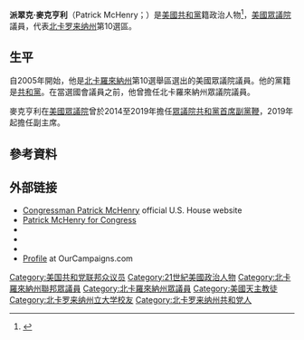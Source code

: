 {{Infobox politician
| name          = 派翠克·麥克亨利<br>{{lang|en|Patrick McHenry}}
| image         = Patrick McHenry, official portrait, 116th Congress.jpg
| image_size    =
| caption       =
|state       = [[北卡羅來納州|北卡羅來納州]]
|district    = {{link-en|北卡羅來納州第10選區|North Carolina's 10th congressional district|10}}
| term_start   = 2005年1月3日
| preceded     = 卡斯·巴倫格
|office1      = [[美國眾議院政黨領導人|美國眾議院共和黨首席副黨鞭]]
|leader1      = [[約翰·博納|約翰·博納]]<br>[[保羅·萊恩|保羅·萊恩]]
|term_start1  = 2014年8月1日
|term_end1    = 2019年1月3日
|predecessor1 = [[彼得·羅斯卡姆|彼得·羅斯卡姆]]
|successor1   = [[德魯·弗格森|德魯·弗格森]]
| birth_date    = {{birth date and age|1975|10|22}}
| birth_place   = {{flagicon|USA}} [[美國|美國]][[北卡罗来纳州|北卡罗来纳州]][[加斯托尼亞|加斯托尼亞]]
| party         = {{GOP}}
| spouse      =  {{marriage|Giulia Cangiano|2010}}
| children    = 2
| occupation =
| religion      = 
| website       = 
}}

'''派翠克·麥克亨利'''（Patrick McHenry；{{bd|1975年|10月22日}}）是[[美國|美國]][[共和黨_(美國)|共和黨]]籍政治人物<ref name=WM>{{cite news|work=Washington Monthly |date=October–November 2005 |url=http://www.washingtonmonthly.com/features/2005/0510.wallace-wells.html |title=Getting Ahead in the GOP; Rep. Patrick McHenry and the art of defending the indefensible |author=Benjamin Wallace-Wells |deadurl=yes |archiveurl=https://web.archive.org/web/20090704230015/http://www.washingtonmonthly.com/features/2005/0510.wallace-wells.html |archivedate=2009-07-04 }}</ref>，[[美国众议院|美國眾議院]]議員，代表[[北卡罗来纳州|北卡罗来纳州]]第10選區。

==生平==
自2005年開始，他是[[北卡羅來納州|北卡羅來納州]]第10選舉區選出的美國眾議院議員。他的黨籍是[[共和黨_(美國)|共和黨]]。在當選國會議員之前，他曾擔任北卡羅來納州眾議院議員。

麥克亨利在[[美國眾議院|美國眾議院]]曾於2014至2019年擔任[[美國眾議院政黨領導人|眾議院共和黨首席副黨鞭]]，2019年起擔任{{link-en|眾議院金融服務委員會|United States House Committee on Financial Services}}副主席。

== 參考資料 ==
{{reflist}}

==外部链接==
* [https://mchenry.house.gov Congressman Patrick McHenry] {{Wayback|url=https://mchenry.house.gov/ |date=20210417035029 }} official U.S. House website
* [https://mchenryforcongress.com Patrick McHenry for Congress] {{Wayback|url=https://mchenryforcongress.com/ |date=20210324171417 }}
* {{Dmoz|Regional/North_America/United_States/North_Carolina/Government/Federal/US_House_of_Representatives/Patrick_McHenry_%5BR-10%5D}}
* {{C-SPAN|patrickmchenry}}
* {{CongLinks |congbio=m001156 |votesmart=21031 |fec=H4NC10047 |congress=patrick-mchenry/1792 }}
* [http://www.ourcampaigns.com/CandidateDetail.html?CandidateID=10402 Profile] {{Wayback|url=http://www.ourcampaigns.com/CandidateDetail.html?CandidateID=10402 |date=20191130171426 }} at OurCampaigns.com

{{authority control}}
{{DEFAULTSORT:McHenry, Patrick}}
[[Category:美国共和党联邦众议员|Category:美国共和党联邦众议员]]
[[Category:21世紀美國政治人物|Category:21世紀美國政治人物]]
[[Category:北卡羅來納州聯邦眾議員|Category:北卡羅來納州聯邦眾議員]]
[[Category:北卡羅來納州眾議員|Category:北卡羅來納州眾議員]]
[[Category:美國天主教徒|Category:美國天主教徒]]
[[Category:北卡罗来纳州立大学校友|Category:北卡罗来纳州立大学校友]]
[[Category:北卡罗来纳州共和党人|Category:北卡罗来纳州共和党人]]